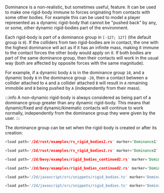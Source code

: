 
Dominance is a non-realistic, but sometimes useful, feature. It can be used to make one rigid-body immune to forces
originating from contacts with some other bodies. For example this can be used to model a player represented as a
dynamic rigid-body that cannot be "pushed back" by any, or some, other dynamic rigid-bodies part of the environment.


Each rigid-body is part of a dominance group in `[-127; 127]` (the default group is `0`). If the colliders from two rigid-bodies
are in contact, the one with the highest dominance will act as if it has an infinite mass, making it immune to the
contact forces the other body would apply on it. If both bodies are part of the same dominance group, then their
contacts will work in the usual way (both are affected by opposite forces with the same magnitude).

For example, if a dynamic body `A` is in the dominance group `10`, and a dynamic body `B` in the dominance group `-20`, then
a contact between a collider attached to `A` and a collider attached `B` will result in `A` remaining immobile and `B` being
pushed by `A` (independently from their mass).

:::info
A non-dynamic rigid-body is always considered as being part of a dominance group greater than any dynamic rigid-body.
This means that dynamic/fixed and dynamic/kinematic contacts will continue to work normally, independently from the
dominance group they were given by the user.
:::

The dominance group can be set when the rigid-body is created or after its creation:

<rapier>

```rust
<load path='/2d/rust/examples/rs_rigid_bodies2.rs' marker='Dominance1' />
```
```rust
<load path='/2d/rust/examples/rs_rigid_bodies2.rs' marker='Dominance2' />
```

</rapier>
<bevy>

```rust
<load path='/2d/bevy/examples/rigid_bodies_continued2.rs' marker='Dominance1' />
```
```rust
<load path='/2d/bevy/examples/rigid_bodies_continued2.rs' marker='Dominance2' />
```

</bevy>
<js>

```js
<load path='/2d/javascript/src/snippets/rigid_bodies.ts' marker='Dominance1' />
```
```js
<load path='/2d/javascript/src/snippets/rigid_bodies.ts' marker='Dominance2' />
```

</js>